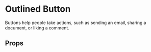 
<Meta of={OutlinedButton} />

# Outlined Button

Buttons help people take actions, such as sending an email, sharing a document, or liking a comment.

<Primary />

## Props

<Controls />
